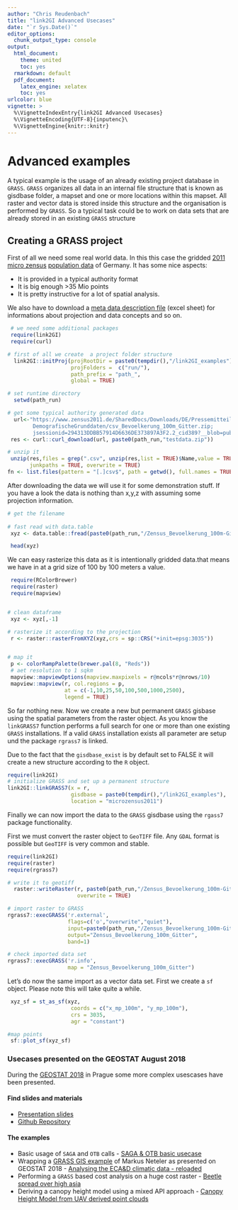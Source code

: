 ```yaml
---
author: "Chris Reudenbach"
title: "link2GI Advanced Usecases"
date: "`r Sys.Date()`"
editor_options:
  chunk_output_type: console
output:
  html_document: 
    theme: united
    toc: yes
  rmarkdown: default
  pdf_document:
    latex_engine: xelatex
    toc: yes
urlcolor: blue
vignette: >
  %\VignetteIndexEntry{link2GI Advanced Usecases}
  %\VignetteEncoding{UTF-8}{inputenc}\
  %\VignetteEngine{knitr::knitr}
---
```



#  Advanced examples 
A typical example is the usage of an already existing project database in `GRASS`. `GRASS` organizes all data in an internal file structure that is known as gisdbase folder, a mapset and one or more locations within this mapset. All raster and vector data is stored inside this structure and the organisation is performed by `GRASS`. So a typical task could be to work on data sets that are already stored in an existing `GRASS` structure

## Creating a GRASS project

First of all we need some real world data. In this this case the gridded [2011 micro zensus](https://www.zensus2011.de/EN/2011Census/2011_Census_node.html) [population data](https://www.zensus2011.de/SharedDocs/Downloads/DE/Pressemitteilung/DemografischeGrunddaten/csv_Bevoelkerung_100m_Gitter.zip;jsessionid=294313DDBB57914D6636DE373897A3F2.2_cid389?__blob=publicationFile&v=3) of Germany. It has some nice aspects:

  - It is provided in a typical authority format
  - It is big enough >35 Mio points 
  - It is pretty instructive for a lot of spatial analysis. 

We also have to download a [meta data description file](https://www.zensus2011.de/SharedDocs/Downloads/DE/Pressemitteilung/DemografischeGrunddaten/Datensatzbeschreibung_Bevoelkerung_100m_Gitter.xlsx;jsessionid=294313DDBB57914D6636DE373897A3F2.2_cid389?__blob=publicationFile&v=2) (excel sheet) for informations about projection and data concepts and so on.


```r
 # we need some additional packages
 require(link2GI)
 require(curl)

# first of all we create  a project folder structure 
  link2GI::initProj(projRootDir = paste0(tempdir(),"/link2GI_examples"), 
                    projFolders =  c("run/"),
                    path_prefix = "path_",
                    global = TRUE)

# set runtime directory
  setwd(path_run)

# get some typical authority generated data 
  url<-"https://www.zensus2011.de/SharedDocs/Downloads/DE/Pressemitteilung/
        DemografischeGrunddaten/csv_Bevoelkerung_100m_Gitter.zip;
        jsessionid=294313DDBB57914D6636DE373897A3F2.2_cid389?__blob=publicationFile&v=3"
 res <- curl::curl_download(url, paste0(path_run,"testdata.zip"))

# unzip it
 unzip(res,files = grep(".csv", unzip(res,list = TRUE)$Name,value = TRUE),
       junkpaths = TRUE, overwrite = TRUE)
fn <- list.files(pattern = "[.]csv$", path = getwd(), full.names = TRUE)

```

After downloading the data we will use it for some demonstration stuff. If you have a look the data is nothing than x,y,z with assuming some projection information.


```r
# get the filename
 
# fast read with data.table 
 xyz <- data.table::fread(paste0(path_run,"/Zensus_Bevoelkerung_100m-Gitter.csv"))

 head(xyz)
```

We can easy rasterize this data as it is intentionally gridded data.that means we have in at a grid size of 100 by 100 meters a value.


```r
 require(RColorBrewer)
 require(raster)
 require(mapview)


# clean dataframe
 xyz <- xyz[,-1]

# rasterize it according to the projection 
 r <- raster::rasterFromXYZ(xyz,crs = sp::CRS("+init=epsg:3035"))


# map it
 p <- colorRampPalette(brewer.pal(8, "Reds"))
 # aet resolution to 1 sqkm
 mapview::mapviewOptions(mapview.maxpixels = r@ncols*r@nrows/10)
 mapview::mapview(r, col.regions = p, 
                  at = c(-1,10,25,50,100,500,1000,2500), 
                  legend = TRUE)

```

So far nothing new. Now we create a new but permanent `GRASS` gisbase using the spatial parameters from the raster object. As you know the `linkGRASS7` function performs a full search for one or more than one existing  `GRASS` installations. If a valid `GRASS` installation exists all parameter are setup und the package `rgrass7`  is linked.

Due to the fact that the `gisdbase_exist` is by default set to FALSE it will create a new structure according to the `R` object. 


```r
require(link2GI)
# initialize GRASS and set up a permanent structure  
link2GI::linkGRASS7(x = r, 
                    gisdbase = paste0(tempdir(),"/link2GI_examples"),
                    location = "microzensus2011")   
```

Finally we can now import the data to the `GRASS` gisdbase using the `rgass7` package functionality. 

First we must convert the raster object to `GeoTIFF` file. Any `GDAL` format is possible but `GeoTIFF` is very common and stable.


```r
require(link2GI)
require(raster)
require(rgrass7)

# write it to geotiff
  raster::writeRaster(r, paste0(path_run,"/Zensus_Bevoelkerung_100m-Gitter.tif"), 
                      overwrite = TRUE)

# import raster to GRASS
rgrass7::execGRASS('r.external',
                   flags=c('o',"overwrite","quiet"),
                   input=paste0(path_run,"/Zensus_Bevoelkerung_100m-Gitter.tif"),
                   output="Zensus_Bevoelkerung_100m_Gitter",
                   band=1)

# check imported data set
rgrass7::execGRASS('r.info',
                   map = "Zensus_Bevoelkerung_100m_Gitter") 
```
Let's do now the same import as a vector data set. First we create a `sf` object. Please note this will take quite a while.


```r

 xyz_sf = st_as_sf(xyz,
                    coords = c("x_mp_100m", "y_mp_100m"),
                    crs = 3035,
                    agr = "constant")

#map points
 sf::plot_sf(xyz_sf)
```



### Usecases presented on the GEOSTAT August 2018

During the [GEOSTAT 2018](http://opengeohub.org/node/146) in Prague some more complex usescases have been presented.

#### Find slides and materials
- [Presentation slides](https://gisma.github.io/link2gi2018/link2gi2018.html#1)
- [Github Repository](https://github.com/gisma/link2gi2018)


#### The examples

- Basic usage of `SAGA` and `OTB` calls - [SAGA & OTB basic usecase](https://github.com/gisma/link2gi2018/blob/master/R/usecases/saga-otb/useCaseSAGA-OTB.R)
- Wrapping a [GRASS GIS example](https://neteler.gitlab.io/grass-gis-analysis/02_grass-gis_ecad_analysis/) of Markus Neteler as presented on GEOSTAT 2018 - [Analysing the ECA&D climatic data - reloaded](https://github.com/gisma/link2gi2018/blob/master/R/usecases/grass/useCaseGRASS-Neteler2018.R)
- Performing a `GRASS` based cost analysis on a huge cost raster - [Beetle spread over high asia](https://github.com/gisma/link2gi2018/blob/master/R/usecases/cost-analysis/useCaseBeetle.R)
- Deriving a canopy height model using a mixed API approach - [Canopy Height Model from UAV derived point clouds](https://github.com/gisma/link2gi2018/blob/master/R/usecases/uav-pc/useCaseCHM.R)
